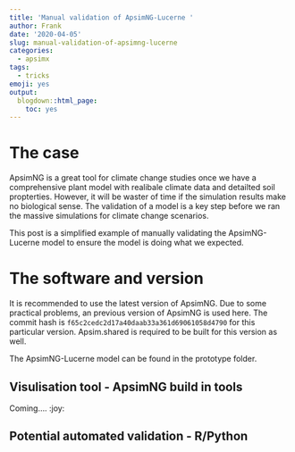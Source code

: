 ```yaml
---
title: 'Manual validation of ApsimNG-Lucerne '
author: Frank
date: '2020-04-05'
slug: manual-validation-of-apsimng-lucerne
categories:
  - apsimx
tags:
  - tricks
emoji: yes
output:
  blogdown::html_page:
    toc: yes
---
```


# The case 

ApsimNG is a great tool for climate change studies once we have a comprehensive plant model with realibale climate data and detailted soil propterties. However, it will be waster of time if the simulation results make no biological sense. The validation of a model is a key step before we ran the massive simulations for climate change scenarios. 

This post is a simplified example of manually validating the ApsimNG-Lucerne model to ensure the model is doing what we expected. 


# The software and version 

It is recommended to use the latest version of ApsimNG. Due to some practical problems, an previous version of ApsimNG is used here. The commit hash is `f65c2cedc2d17a40daab33a361d69061058d4790` for this particular version. Apsim.shared is required to be built for this version as well. 

The ApsimNG-Lucerne model can be found in the prototype folder. 

## Visulisation tool - ApsimNG build in tools 

Coming....  :joy:

## Potential automated validation - R/Python
